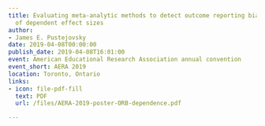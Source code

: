 ```yaml
---
title: Evaluating meta-analytic methods to detect outcome reporting bias in the presence
  of dependent effect sizes
author:
- James E. Pustejovsky
date: 2019-04-08T00:00:00
publish_date: 2019-04-08T16:01:00
event: American Educational Research Association annual convention
event_short: AERA 2019
location: Toronto, Ontario
links:
- icon: file-pdf-fill
  text: PDF
  url: /files/AERA-2019-poster-ORB-dependence.pdf

---
```




